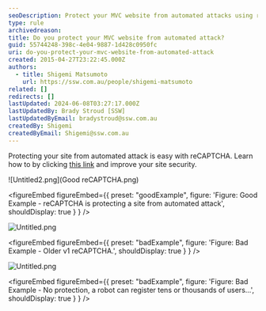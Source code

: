 ```yaml
---
seoDescription: Protect your MVC website from automated attacks using reCAPTCHA and ensure secure user registration.
type: rule
archivedreason:
title: Do you protect your MVC website from automated attack?
guid: 55744248-398c-4e04-9887-1d428c0950fc
uri: do-you-protect-your-mvc-website-from-automated-attack
created: 2015-04-27T23:22:45.000Z
authors:
  - title: Shigemi Matsumoto
    url: https://ssw.com.au/people/shigemi-matsumoto
related: []
redirects: []
lastUpdated: 2024-06-08T03:27:17.000Z
lastUpdatedBy: Brady Stroud [SSW]
lastUpdatedByEmail: bradystroud@ssw.com.au
createdBy: Shigemi
createdByEmail: Shigemi@ssw.com.au
---
```


Protecting your site from automated attack is easy with reCAPTCHA.
Learn how to by clicking [this link](https://shigemimatsumoto.wordpress.com/2015/04/27/protecting-mvc-web-application-with-recaptcha-22/) and improve your site security.

![Untitled2.png](Good reCAPTCHA.png)

<figureEmbed figureEmbed={{
  preset: "goodExample",
  figure: 'Figure: Good Example - reCAPTCHA is protecting a site from automated attack',
  shouldDisplay: true
} } />

![Untitled.png](abd5fe_Untitled2.png)

<figureEmbed figureEmbed={{
  preset: "badExample",
  figure: 'Figure: Bad Example - Older v1 reCAPTCHA.',
  shouldDisplay: true
} } />


![Untitled.png](4141c3_Untitled.png)

<figureEmbed figureEmbed={{
  preset: "badExample",
  figure: 'Figure: Bad Example - No protection, a robot can register tens or thousands of users...',
  shouldDisplay: true
} } />
